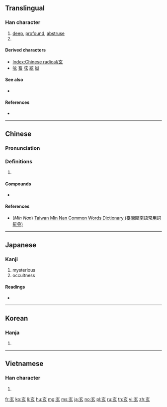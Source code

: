 ==Translingual==
{{stroke order|type=animate}}
{{Han etyl}}

===Han character===
{{Han char|rn=95|rad=玄|as=00|sn=5|four=00732|canj=YVI}}

# [[deep]], [[profound]], [[abstruse]]
# {{mul-kangxi radical-def}}

====Derived characters====
* [[Index:Chinese radical/玄]]
* [[呟]] [[畜]] [[弦]] [[絃]] [[衒]]

====See also====
* {{l|mul|亥}} <!-- Graphically similar -->

====References====
* {{Han ref|kx=0725.011|dkj=20814|dj=1134.080|hdz=10280.030|uh=7384|ud=29572|bh=A5C8|bd=42440}}

----

==Chinese==
{{zh-forms}}

===Pronunciation===
{{zh-pron
|m=xuán
|c=jyun4
|h=pfs=hièn
|mn=hiân
|w=
|mc=y
|oc=y
|ma=|ma2=
|cat=a
}}

===Definitions===
{{zh-hanzi}}

# {{rfdef|lang=zh}}

====Compounds====
* {{zh-l|玄機}}

====References====
* (''Min Nan'') [http://twblg.dict.edu.tw/holodict_new/index.html Taiwan Min Nan Common Words Dictionary (臺灣閩南語常用詞辭典)]

----

==Japanese==

===Kanji===
{{ja-kanji|grade=c|rs=玄00}}

# mysterious
# occultness

====Readings====
* {{ja-readings|goon=[[げん]] (gen)|kanon=[[けん]] (ken)|kun=[[くろ]] (kuro)}}

----

==Korean==

===Hanja===
{{ko-hanja|hangeul=현|eumhun=|rv=hyeon|mr=hyŏn|y=hyen}}

# {{defn|lang=ko|sort=玄00}}

----

==Vietnamese==

===Han character===
{{vi-hantu|[[huyền]]|rs=玄00}}

# {{defn|lang=vi|sort=玄00}}

[[Category:CJKV radicals| ]]

[[fr:玄]]
[[ko:玄]]
[[li:玄]]
[[hu:玄]]
[[mg:玄]]
[[ms:玄]]
[[ja:玄]]
[[no:玄]]
[[pl:玄]]
[[ru:玄]]
[[th:玄]]
[[vi:玄]]
[[zh:玄]]